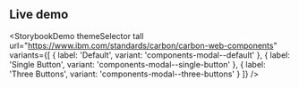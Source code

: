## Live demo

<StorybookDemo
  themeSelector
  tall
  url="https://www.ibm.com/standards/carbon/carbon-web-components"
  variants={[
    {
      label: 'Default',
      variant: 'components-modal--default'
    },
    {
      label: 'Single Button',
      variant: 'components-modal--single-button'
    },
    {
      label: 'Three Buttons',
      variant: 'components-modal--three-buttons'
    }
  ]}
/>
